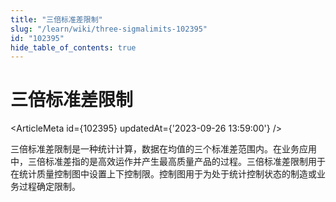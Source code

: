 ```yaml
---
title: "三倍标准差限制"
slug: "/learn/wiki/three-sigmalimits-102395"
id: "102395"
hide_table_of_contents: true
---
```



# 三倍标准差限制

<ArticleMeta id={102395} updatedAt={'2023-09-26 13:59:00'} />
<div className='border-solid border-b border-t-0 my-4 border-[var(--ifm-color-gray-300)]' />

三倍标准差限制是一种统计计算，数据在均值的三个标准差范围内。在业务应用中，三倍标准差指的是高效运作并产生最高质量产品的过程。三倍标准差限制用于在统计质量控制图中设置上下控制限。控制图用于为处于统计控制状态的制造或业务过程确定限制。
